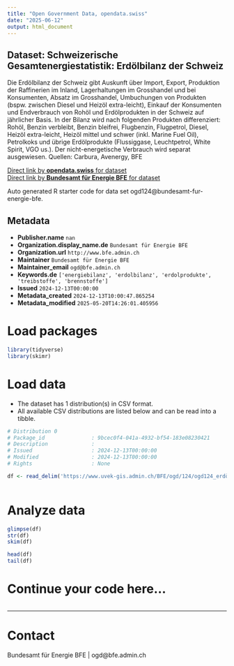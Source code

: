 ```yaml
---
title: "Open Government Data, opendata.swiss"
date: "2025-06-12"
output: html_document
---
```


## Dataset: Schweizerische Gesamtenergiestatistik: Erdölbilanz der Schweiz

Die Erdölbilanz der Schweiz gibt Auskunft über Import, Export, Produktion der Raffinerien im Inland, Lagerhaltungen im Grosshandel und bei Konsumenten, Absatz im Grosshandel, Umbuchungen von Produkten (bspw. zwischen Diesel und Heizöl extra-leicht), Einkauf der Konsumenten und Endverbrauch von Rohöl und Erdölprodukten in der Schweiz auf jährlicher Basis. In der Bilanz wird nach folgenden Produkten differenziert: Rohöl, Benzin verbleibt, Benzin bleifrei, Flugbenzin, Flugpetrol, Diesel, Heizöl extra-leicht, Heizöl mittel und schwer (inkl. Marine Fuel Oil), Petrolkoks und übrige Erdölprodukte (Flussiggase, Leuchtpetrol, White Spirit, VGO us.). Der nicht-energetische Verbrauch wird separat ausgewiesen. Quellen: Carbura, Avenergy, BFE

[Direct link by **opendata.swiss** for dataset](https://opendata.swiss/de/dataset/schweizerische-gesamtenergiestatistik-erdolbilanz-der-schweiz)<br>
[Direct link by **Bundesamt für Energie BFE** for dataset](https://www.bfe.admin.ch/bfe/de/home/versorgung/statistik-und-geodaten/energiestatistiken/gesamtenergiestatistik.html)

Auto generated R starter code for data set ogd124@bundesamt-fur-energie-bfe.

## Metadata

- **Publisher.name** `nan`
- **Organization.display_name.de** `Bundesamt für Energie BFE`
- **Organization.url** `http://www.bfe.admin.ch`
- **Maintainer** `Bundesamt für Energie BFE`
- **Maintainer_email** `ogd@bfe.admin.ch`
- **Keywords.de** `['energiebilanz', 'erdolbilanz', 'erdolprodukte', 'treibstoffe', 'brennstoffe']`
- **Issued** `2024-12-13T00:00:00`
- **Metadata_created** `2024-12-13T10:00:47.865254`
- **Metadata_modified** `2025-05-20T14:26:01.405956`


# Load packages

```r

library(tidyverse)
library(skimr)

```

# Load data

-   The dataset has 1 distribution(s) in CSV format.
-   All available CSV distributions are listed below and can be read into a tibble.

```r

# Distribution 0
# Package_id               : 9bcec0f4-041a-4932-bf54-183e08230421
# Description              : 
# Issued                   : 2024-12-13T00:00:00
# Modified                 : 2024-12-13T00:00:00
# Rights                   : None

df <- read_delim('https://www.uvek-gis.admin.ch/BFE/ogd/124/ogd124_erdölbilanz.csv')



```

# Analyze data

```r

glimpse(df)
str(df)
skim(df)

head(df)
tail(df)

```

# Continue your code here...

```r

```

------------------------------------------------------------------------

# Contact

Bundesamt für Energie BFE | ogd@bfe.admin.ch
